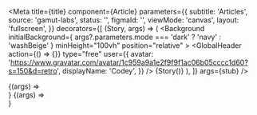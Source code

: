 


<Meta
  title={title}
  component={Article}
  parameters={{
    subtitle: 'Articles',
    source: 'gamut-labs',
    status: '',
    figmaId: '',
    viewMode: 'canvas',
    layout: 'fullscreen',
  }}
  decorators={[
    (Story, args) => (
      <Background
        initialBackground={
          args?.parameters.mode === 'dark' ? 'navy' : 'washBeige'
        }
        minHeight="100vh"
        position="relative"
      >
        <GlobalHeader
          action={() => {}}
          type="free"
          user={{
            avatar:
              'https://www.gravatar.com/avatar/1c959a9a1e2f9f9f1ac06b05cccc1d60?s=150&d=retro',
            displayName: 'Codey',
          }}
        />
        <Box paddingY={32}>
          <ContentContainer>{Story()}</ContentContainer>
        </Box>
      </Background>
    ),
  ]}
  args={stub}
/>

<Canvas>
  <Story name="Light" parameters={{ mode: 'light' }}>
    {(args) => <Article {...args} />}
  </Story>
</Canvas>

<Canvas>
  <Story name="Dark" parameters={{ mode: 'dark' }}>
    {(args) => <Article {...args} />}
  </Story>
</Canvas>

<PropsTable story="Article" />
